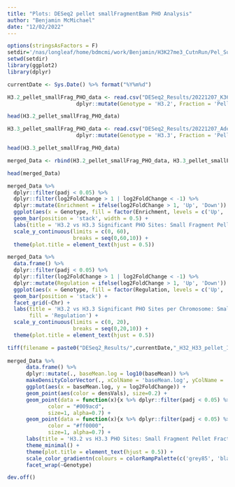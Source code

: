 ```yaml
---
title: "Plots: DESeq2 pellet smallFragmentBam PHO Analysis"
author: "Benjamin McMichael"
date: "12/02/2022"
---
```


```r
options(stringsAsFactors = F)
setdir='/nas/longleaf/home/bdmcmi/work/Benjamin/H3K27me3_CutnRun/Pel_Sup_IgGcon_Analysis_20221202/Merged_DESeq2_Short_Fragment_Analysis'
setwd(setdir)
library(ggplot2)
library(dplyr)

currentDate <- Sys.Date() %>% format("%Y%m%d")

```

```r

H3.2_pellet_smallFrag_PHO_data <- read.csv("DESeq2_Results/20221207_K36R_HWT_pellet_IgGcon_DESeq2_smallFragBam_PHO_results.csv", header=T, stringsAsFactors = F) %>%
                      dplyr::mutate(Genotype = 'H3.2', Fraction = 'Pellet')

head(H3.2_pellet_smallFrag_PHO_data)

```

```r

H3.3_pellet_smallFrag_PHO_data <- read.csv("DESeq2_Results/20221207_Adelta_H33BK36R_pellet_IgGcon_DESeq2_smallFragBam_PHO_results.csv", header=T, stringsAsFactors = F) %>%
                      dplyr::mutate(Genotype = 'H3.3', Fraction = 'Pellet')

head(H3.3_pellet_smallFrag_PHO_data)

```

```r

merged_Data <- rbind(H3.2_pellet_smallFrag_PHO_data, H3.3_pellet_smallFrag_PHO_data)

head(merged_Data)

```

```r

merged_Data %>%
  dplyr::filter(padj < 0.05) %>% 
  dplyr::filter(log2FoldChange > 1 | log2FoldChange < -1) %>%
  dplyr::mutate(Enrichment = ifelse(log2FoldChange > 1, 'Up', 'Down')) %>%
  ggplot(aes(x = Genotype, fill = factor(Enrichment, levels = c('Up', 'Down')))) +
  geom_bar(position = 'stack', width = 0.5) +
  labs(title = 'H3.2 vs H3.3 Significant PHO Sites: Small Fragment Pellet Fraction', y = 'PHO Sites', x  = 'Genotype', fill='Enrichment') +
  scale_y_continuous(limits = c(0, 60),
                     breaks = seq(0,60,10)) +
  theme(plot.title = element_text(hjust = 0.5))

```

```r
  
merged_Data %>%
  data.frame() %>%
  dplyr::filter(padj < 0.05) %>% 
  dplyr::filter(log2FoldChange > 1 | log2FoldChange < -1) %>%
  dplyr::mutate(Regulation = ifelse(log2FoldChange > 1, 'Up', 'Down')) %>%
  ggplot(aes(x = Genotype, fill = factor(Regulation, levels = c('Up', 'Down')))) +
  geom_bar(position = 'stack') +
  facet_grid(~Chr) +
  labs(title = 'H3.2 vs H3.3 Significant PHO Sites per Chromosome: Small Fragment Pellet Fraction', y = 'PHO Sites',x  = 'Genotype', 
       fill = 'Regulation') +
  scale_y_continuous(limits = c(0, 20),
                     breaks = seq(0,20,10)) +
  theme(plot.title = element_text(hjust = 0.5)) 

```

```r

tiff(filename = paste0("DESeq2_Results/",currentDate,"_H32_H33_pellet_IgGcon_DESeq2_smallFragBam_PHO_MA_Plot.tiff"), units = "in", width = 9, height = 6, res = 500)
          
merged_Data %>%
      data.frame() %>%
      dplyr::mutate(., baseMean.log = log10(baseMean)) %>%
      makeDensityColorVector(., xColName = 'baseMean.log', yColName = 'log2FoldChange', n = 200) %>%
      ggplot(aes(x = baseMean.log, y = log2FoldChange)) + 
      geom_point(aes(color = densVals), size=0.2) +
      geom_point(data = function(x){x %>% dplyr::filter(padj < 0.05) %>% dplyr::filter(log2FoldChange > 1)},
             color = "#009acd", 
             size=1, alpha=0.7) +
      geom_point(data = function(x){x %>% dplyr::filter(padj < 0.05) %>% dplyr::filter(log2FoldChange < -1)},
             color = "#ff0000", 
             size=1, alpha=0.7) +
      labs(title = 'H3.2 vs H3.3 PHO Sites: Small Fragment Pellet Fraction') +
      theme_minimal() +
      theme(plot.title = element_text(hjust = 0.5)) +
      scale_color_gradientn(colours = colorRampPalette(c('grey85', 'black'))(100)) +
      facet_wrap(~Genotype)

dev.off()

```
